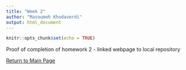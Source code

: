 ```yaml
---
title: "Week 2"
author: "Masoumeh Khodaverdi"
output: html_document
---
```


```r
knitr::opts_chunk$set(echo = TRUE)
```

Proof of completion of homework 2 - linked webpage to local repository

[Return to Main Page](Mainpage.html)
